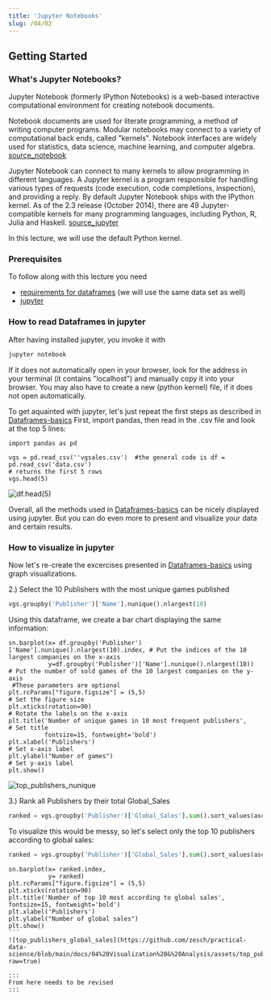 ```yaml
---
title: 'Jupyter Notebooks'
slug: /04/02
---
```


## Getting Started
### What's Jupyter Notebooks?
Jupyter Notebook (formerly IPython Notebooks) is a web-based interactive computational environment for creating notebook documents.

Notebook documents are used for literate programming, a method of writing computer programs. Modular notebooks may connect to a variety of computational back ends, called "kernels". Notebook interfaces are widely used for statistics, data science, machine learning, and computer algebra. [source_notebook](https://en.wikipedia.org/wiki/Notebook_interface)

Jupyter Notebook can connect to many kernels to allow programming in different languages. A Jupyter kernel is a program responsible for handling various types of requests (code execution, code completions, inspection), and providing a reply.
By default Jupyter Notebook ships with the IPython kernel. As of the 2.3 release (October 2014), there are 49 Jupyter-compatible kernels for many programming languages, including Python, R, Julia and Haskell.
[source_jupyter](https://en.wikipedia.org/wiki/Project_Jupyter)


In this lecture, we will use the default Python kernel.

### Prerequisites
To follow along with this lecture you need
+ [requirements for dataframes](https://zesch.github.io/practical-data-science/docs/03/02) (we will use the same data set as well)
+ [jupyter](https://jupyter.org/install)

### How to read Dataframes in jupyter
After having installed jupyter, you invoke it with 
```cmd
jupyter notebook
```
If it does not automatically open in your browser, look for the address in your terminal (it contains "localhost") and manually copy it into your browser.
You may also have to create a new (python kernel) file, if it does not open automatically.

To get aquainted with jupyter, let's just repeat the first steps as described in [Dataframes-basics](https://zesch.github.io/practical-data-science/docs/03/02)
First, import pandas, then read in the .csv file and look at the top 5 lines:

```jupyter
import pandas as pd

vgs = pd.read_csv(''vgsales.csv')  #the general code is df = pd.read_csv('data.csv') 
# returns the first 5 rows
vgs.head(5)
```

![df.head(5)](https://zesch.github.io/practical-data-science/assets/images/3.2_head_table-08841885797b1c98df38d5d55e17ec25.png)

Overall, all the methods used in [Dataframes-basics](https://zesch.github.io/practical-data-science/docs/03/02) can be nicely displayed using jupyter. 
But you can do even more to present and visualize your data and certain results.

### How to visualize in jupyter
Now let's re-create the excercises presented in [Dataframes-basics](https://zesch.github.io/practical-data-science/docs/03/02) using graph visualizations.

2.) Select the 10 Publishers with the most unique games published
```python
vgs.groupby('Publisher')['Name'].nunique().nlargest(10)
```

Using this dataframe, we create a bar chart displaying the same information:
```jupyter
sn.barplot(x= df.groupby('Publisher')['Name'].nunique().nlargest(10).index, # Put the indices of the 10 largest companies on the x-axis
           y=df.groupby('Publisher')['Name'].nunique().nlargest(10))        # Put the number of sold games of the 10 largest companies on the y-axis
 #These parameters are optional
plt.rcParams["figure.figsize"] = (5,5)                                      # Set the figure size
plt.xticks(rotation=90)                                                     # Rotate the labels on the x-axis
plt.title('Number of unique games in 10 most frequent publishers',          # Set title
          fontsize=15, fontweight='bold')
plt.xlabel('Publishers')                                                    # Set x-axis label
plt.ylabel("Number of games")                                               # Set y-axis label
plt.show()
```

![top_publishers_nunique](https://github.com/zesch/practical-data-science/blob/main/docs/04%20Visualization%20&%20Analysis/assets/top_publishers_nunique.jpg?raw=true)

3.) Rank all Publishers by their total Global_Sales
```python
ranked = vgs.groupby('Publisher')['Global_Sales'].sum().sort_values(ascending=False)
```

To visualize this would be messy, so let's select only the top 10 publishers according to global sales:
```python
ranked = vgs.groupby('Publisher')['Global_Sales'].sum().sort_values(ascending=False).head(10)
```
```jupyter
sn.barplot(x= ranked.index, 
           y= ranked)
plt.rcParams["figure.figsize"] = (5,5)
plt.xticks(rotation=90)
plt.title('Number of top 10 most according to global sales', fontsize=15, fontweight='bold')
plt.xlabel('Publishers')
plt.ylabel("Number of global sales")
plt.show()
´´´
![top_publishers_global_sales](https://github.com/zesch/practical-data-science/blob/main/docs/04%20Visualization%20&%20Analysis/assets/top_publishers_nunique.jpg?raw=true)

:::
From here needs to be revised
:::
